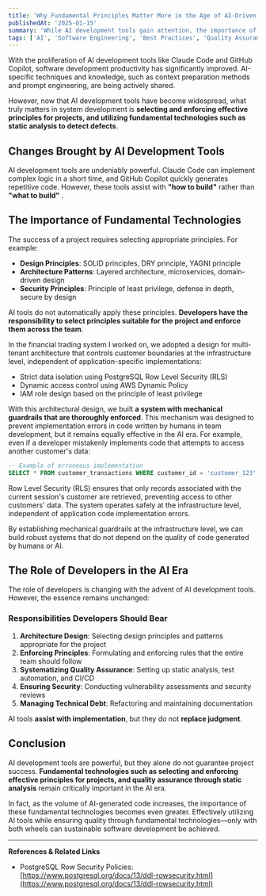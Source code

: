 ```yaml
---
title: 'Why Fundamental Principles Matter More in the Age of AI-Driven Development'
publishedAt: '2025-01-15'
summary: 'While AI development tools gain attention, the importance of selecting and enforcing sound principles, and utilizing static analysis for project success deserves renewed recognition'
tags: ['AI', 'Software Engineering', 'Best Practices', 'Quality Assurance']
---
```


With the proliferation of AI development tools like Claude Code and GitHub Copilot, software development productivity has significantly improved. AI-specific techniques and knowledge, such as context preparation methods and prompt engineering, are being actively shared.

However, now that AI development tools have become widespread, what truly matters in system development is **selecting and enforcing effective principles for projects, and utilizing fundamental technologies such as static analysis to detect defects**.

## Changes Brought by AI Development Tools

AI development tools are undeniably powerful. Claude Code can implement complex logic in a short time, and GitHub Copilot quickly generates repetitive code. However, these tools assist with **"how to build"** rather than **"what to build"** .

## The Importance of Fundamental Technologies

The success of a project requires selecting appropriate principles. For example:

- **Design Principles**: SOLID principles, DRY principle, YAGNI principle
- **Architecture Patterns**: Layered architecture, microservices, domain-driven design
- **Security Principles**: Principle of least privilege, defense in depth, secure by design

AI tools do not automatically apply these principles. **Developers have the responsibility to select principles suitable for the project and enforce them across the team**.

In the financial trading system I worked on, we adopted a design for multi-tenant architecture that controls customer boundaries at the infrastructure level, independent of application-specific implementations:

- Strict data isolation using PostgreSQL Row Level Security (RLS)
- Dynamic access control using AWS Dynamic Policy
- IAM role design based on the principle of least privilege

With this architectural design, we built **a system with mechanical guardrails that are thoroughly enforced**. This mechanism was designed to prevent implementation errors in code written by humans in team development, but it remains equally effective in the AI era. For example, even if a developer mistakenly implements code that attempts to access another customer's data:

```sql
-- Example of erroneous implementation
SELECT * FROM customer_transactions WHERE customer_id = 'customer_123';
```

Row Level Security (RLS) ensures that only records associated with the current session's customer are retrieved, preventing access to other customers' data. The system operates safely at the infrastructure level, independent of application code implementation errors.

By establishing mechanical guardrails at the infrastructure level, we can build robust systems that do not depend on the quality of code generated by humans or AI.

## The Role of Developers in the AI Era

The role of developers is changing with the advent of AI development tools. However, the essence remains unchanged:

### Responsibilities Developers Should Bear

1. **Architecture Design**: Selecting design principles and patterns appropriate for the project
2. **Enforcing Principles**: Formulating and enforcing rules that the entire team should follow
3. **Systematizing Quality Assurance**: Setting up static analysis, test automation, and CI/CD
4. **Ensuring Security**: Conducting vulnerability assessments and security reviews
5. **Managing Technical Debt**: Refactoring and maintaining documentation

AI tools **assist with implementation**, but they do not **replace judgment**.

## Conclusion

AI development tools are powerful, but they alone do not guarantee project success. **Fundamental technologies such as selecting and enforcing effective principles for projects, and quality assurance through static analysis** remain critically important in the AI era.

In fact, as the volume of AI-generated code increases, the importance of these fundamental technologies becomes even greater. Effectively utilizing AI tools while ensuring quality through fundamental technologies—only with both wheels can sustainable software development be achieved.

---

**References & Related Links**

- PostgreSQL Row Security Policies: [https://www.postgresql.org/docs/13/ddl-rowsecurity.html](https://www.postgresql.org/docs/13/ddl-rowsecurity.html)
